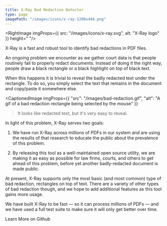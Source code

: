 ```yaml
---
title: X-Ray Bad Redaction Detector
type: page
imagePath: "/images/icons/x-ray-1200x446.png"
---
```


<RightImage imgProps={{
  src: "/images/icons/x-ray.svg",
  alt: "X-Ray logo"
}} height=" "/>

<p className="lead">X-Ray is a fast and robust tool to identify bad redactions in PDF files.</p>

An ongoing problem we encounter as we gather court data is that people routinely fail to properly redact documents. Instead of doing it the right way, people draw a black rectangle or a black highlight on top of black text.

When this happens it is trivial to reveal the badly redacted text under the rectangle. To do so, you simply select the text that remains in the document and copy/paste it somewhere else.

<CaptionedImage
  imgProps={{
    "src": "/images/bad-redaction.gif",
    "alt": "A gif of a bad redaction rectangle being selected by the mouse"
  }}
>It looks like redacted text, but it's very easy to reveal.</CaptionedImage>


In light of this problem, X-Ray serves two goals:

1. We have run X-Ray across millions of PDFs in our system and are using the results of that research to educate the public about the prevalence of this problem.

2. By releasing this tool as a well-maintained open source utility, we are making it as easy as possible for law firms, courts, and others to get ahead of this problem, before yet another badly-redacted document is made public.

At present, X-Ray supports only the most basic (and most common) type of bad redaction, rectangles on top of text. There are a variety of other types of bad redaction though, and we hope to add additional features as this tool gains more usage.

We have built X-Ray to be fast — so it can process millions of PDFs — and we have used a full test suite to make sure it will only get better over time.

<div className="text-center">
    <PurpleButton href="https://github.com/freelawproject/x-ray" size="lg">Learn More on Github</PurpleButton>
</div>
